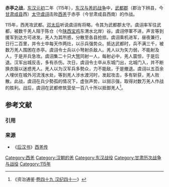 '''赤亭之战'''，[[东汉|东汉]][[元初|元初]]二年（115年），[[东汉与羌的战争|东汉与羌的战争]]中，[[武都郡|武都郡]]（郡治下辨县，今[[甘肃|甘肃]][[成县|成县]]西）[[太守|太守]][[虞诩|虞诩]]击败[[西羌|西羌]]于赤亭（今甘肃成县西南）的作战。

115年，西羌攻武都。[[邓太后|邓太后]]听说虞诩有将略，令其为武都郡太守。虞诩率军往武都，被数千羌人阻于陈仓（今[[陕西|陕西]][[宝鸡|宝鸡]]东渭水北岸）谷。虞诩停軍不进，声言等到援军到达方可进发。羌人为其所惑，分散至各县抢掠。虞诩乘机进军，昼夜兼行，日行二百里，并令士卒每天作两灶，以示兵强势众。抵达武都时，兵不满三千，被数万羌人围困在赤亭。虞诩令士兵以小弩射杀敌人。羌人以为矢力弱，不能射及人，于是并兵急攻。虞诩集二十只大[[弩|弩]]同射一人，每射必中，羌人震惊，于是后退。汉军出城反击，多有杀伤。次日，虞诩令士卒从东城门出，北城门入，并不断换衣服以迷惑羌人。羌人以为汉军兵多勢众，力不能敌，于是撤退。虞诩以五百余人埋伏在城外河流浅水处，等到羌人涉水渡河时，发起攻击，多有斩获，羌人败散。此战，虞诩在兵少勢孤的情况下，虚张声势，以弱示强，取得对数万羌人作战的胜利。战后，虞诩在武都修筑营垒一百八十所以抵御羌人<ref>《资治通鉴·[[s:資治通鑑/卷049|卷四十九 汉纪四十一]]》</ref>。

== 参考文献 ==
=== 引用 ===
{{Reflist|2}}
=== 来源 ===
*《[[后汉书|后汉书]]》[[s:後漢書/卷87|西羌传]]

{{DEFAULTSORT:C}}
[[Category:西羌|Category:西羌]]
[[Category:汉朝的羌|Category:汉朝的羌]]
[[Category:东汉战役|Category:东汉战役]]
[[Category:甘肃历次战争与战役|Category:甘肃历次战争与战役]]
[[Category:115年|Category:115年]]